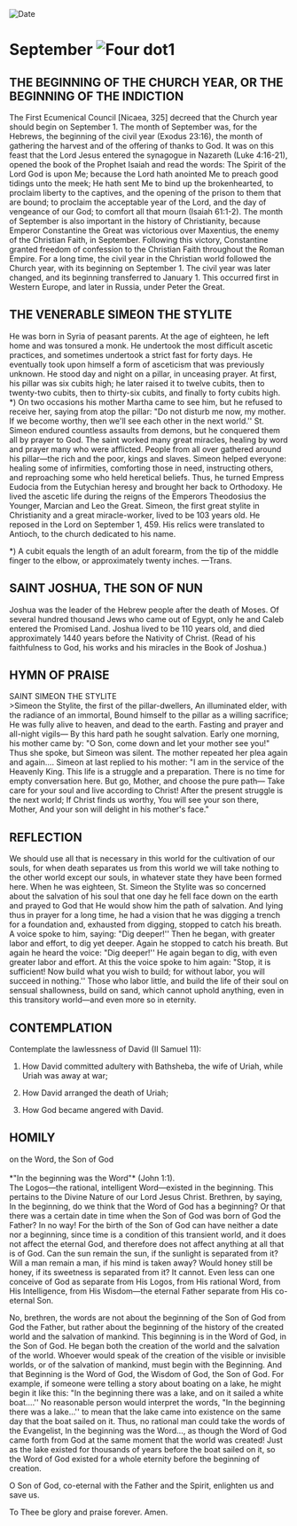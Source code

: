 
<RunningHead />
<Image src="/title-imprint.png" height={68} width={50} alt="Date" className="title-imprint"/>

# <div id="date">September <Image className="four-dot" src="/four-dot.png" height={15} width={15} alt="Four dot" />1</div>

## THE BEGINNING OF THE CHURCH YEAR, OR THE BEGINNING OF THE INDICTION

The First Ecumenical Council [Nicaea, 325] decreed that the Church year should begin on September 1. The month of September was, for the Hebrews, the beginning of the civil year (Exodus 23:16), the month of gathering the harvest and of the offering of thanks to God. It was on this feast that the Lord Jesus entered the synagogue in Nazareth (Luke 4:16-21), opened the book of the Prophet Isaiah and read the words: The Spirit of the Lord God is upon Me; because the Lord hath anointed Me to preach good tidings unto the meek; He hath sent Me to bind up the brokenhearted, to proclaim liberty to the captives, and the opening of the prison to them that are bound; to proclaim the acceptable year of the Lord, and the day of vengeance of our God; to comfort all that mourn (Isaiah 61:1-2). The month of September is also important in the history of Christianity, because Emperor Constantine the Great was victorious over Maxentius, the enemy of the Christian Faith, in September. Following this victory, Constantine granted freedom of confession to the Christian Faith throughout the Roman Empire. For a long time, the civil year in the Christian world followed the Church year, with its beginning on September 1. The civil year was later changed, and its beginning transferred to January 1. This occurred first in Western Europe, and later in Russia, under Peter the Great.

## THE VENERABLE SIMEON THE STYLITE

He was born in Syria of peasant parents. At the age of eighteen, he left home and was tonsured a monk. He undertook the most difficult ascetic practices, and sometimes undertook a strict fast for forty days. He eventually took upon himself a form of asceticism that was previously unknown. He stood day and night on a pillar, in unceasing prayer. At first, his pillar was six cubits high; he later raised it to twelve cubits, then to twenty-two cubits, then to thirty-six cubits, and finally to forty cubits high. *)  On two occasions his mother Martha came to see him, but he refused to receive her, saying from atop the pillar: "Do not disturb me now, my mother. If we become worthy, then we'll see each other in the next world.'' St. Simeon endured countless assaults from demons, but he conquered them all by prayer to God. The saint worked many great miracles, healing by word and prayer many who were afflicted. People from all over gathered around his pillar—the rich and the poor, kings and slaves. Simeon helped everyone: healing some of infirmities, comforting those in need, instructing others, and reproaching some who held heretical beliefs. Thus, he turned Empress Eudocia from the Eutychian heresy and brought her back to Orthodoxy. He lived the ascetic life during the reigns of the Emperors Theodosius the Younger, Marcian and Leo the Great. Simeon, the first great stylite in Christianity and a great miracle-worker, lived to be 103 years old. He reposed in the Lord on September 1, 459. His relics were translated to Antioch, to the church dedicated to his name.

*) A cubit equals the length of an adult forearm, from the tip of the middle finger to the elbow, or approximately twenty inches. —Trans.

## SAINT JOSHUA, THE SON OF NUN

Joshua was the leader of the Hebrew people after the death of Moses. Of several hundred thousand Jews who came out of Egypt, only he and Caleb entered the Promised Land. Joshua lived to be 110 years old, and died approximately 1440 years before the Nativity of Christ. (Read of his faithfulness to God, his works and his miracles in the Book of Joshua.)


## HYMN OF PRAISE
<div style={{textAlign:'center', color:'crimson', fontWeight:'bold'}}>
SAINT SIMEON THE STYLITE
</div>
>Simeon the Stylite, the first of the pillar-dwellers,   
An illuminated elder, with the radiance of an immortal,  
Bound himself to the pillar as a willing sacrifice;   
He was fully alive to heaven, and dead to the earth.  
Fasting and prayer and all-night vigils—  
By this hard path he sought salvation.  
Early one morning, his mother came by:  
"O Son, come down and let your mother see you!"  
Thus she spoke, but Simeon was silent.  
The mother repeated her plea again and again….  
Simeon at last replied to his mother:  
"I am in the service of the Heavenly King.  
This life is a struggle and a preparation.  
There is no time for empty conversation here.  
But go, Mother, and choose the pure path—  
Take care for your soul and live according to Christ!  
After the present struggle is the next world;  
If Christ finds us worthy,  
You will see your son there, Mother,  
And your son will delight in his mother's face."  
 

## REFLECTION

We should use all that is necessary in this world for the cultivation of our souls, for when death separates us from this world we will take nothing to the other world except our souls, in whatever state they have been formed here. When he was eighteen, St. Simeon the Stylite was so concerned about the salvation of his soul that one day he fell face down on the earth and prayed to God that He would show him the path of salvation. And lying thus in prayer for a long time, he had a vision that he was digging a trench for a foundation and, exhausted from digging, stopped to catch his breath. A voice spoke to him, saying: "Dig deeper!'' Then he began, with greater labor and effort, to dig yet deeper. Again he stopped to catch his breath. But again he heard the voice: "Dig deeper!'' He again began to dig, with even greater labor and effort. At this the voice spoke to him again: "Stop, it is sufficient! Now build what you wish to build; for without labor, you will succeed in nothing.'' Those who labor little, and build the life of their soul on sensual shallowness, build on sand, which cannot uphold anything, even in this transitory world—and even more so in eternity.


## CONTEMPLATION

Contemplate the lawlessness of David (II Samuel 11):

1. How David committed adultery with Bathsheba, the wife of Uriah, while Uriah was away at war;

2. How David arranged the death of Uriah;

3. How God became angered with David.

## HOMILY
<div style={{textAlign:'center', color:'crimson', fontWeight:'bold'}}>
on the Word, the Son of God
</div>
<br />
<div style={{textAlign:'right'}}>
*"In the beginning was the Word"* (John 1:1).
</div>
The Logos—the rational, intelligent Word—existed in the beginning. This pertains to the Divine Nature of our Lord Jesus Christ. Brethren, by saying, In the beginning, do we think that the Word of God has a beginning? Or that there was a certain date in time when the Son of God was born of God the Father? In no way! For the birth of the Son of God can have neither a date nor a beginning, since time is a condition of this transient world, and it does not affect the eternal God, and therefore does not affect anything at all that is of God. Can the sun remain the sun, if the sunlight is separated from it? Will a man remain a man, if his mind is taken away? Would honey still be honey, if its sweetness is separated from it? It cannot. Even less can one conceive of God as separate from His Logos, from His rational Word, from His Intelligence, from His Wisdom—the eternal Father separate from His co-eternal Son.

No, brethren, the words are not about the beginning of the Son of God from God the Father, but rather about the beginning of the history of the created world and the salvation of mankind. This beginning is in the Word of God, in the Son of God. He began both the creation of the world and the salvation of the world. Whoever would speak of the creation of the visible or invisible worlds, or of the salvation of mankind, must begin with the Beginning. And that Beginning is the Word of God, the Wisdom of God, the Son of God. For example, if someone were telling a story about boating on a lake, he might begin it like this: "In the beginning there was a lake, and on it sailed a white boat….'' No reasonable person would interpret the words, "In the beginning there was a lake…'' to mean that the lake came into existence on the same day that the boat sailed on it. Thus, no rational man could take the words of the Evangelist, In the beginning was the Word…, as though the Word of God came forth from God at the same moment that the world was created! Just as the lake existed for thousands of years before the boat sailed on it, so the Word of God existed for a whole eternity before the beginning of creation.

O Son of God, co-eternal with the Father and the Spirit, enlighten us and save us.

To Thee be glory and praise forever. Amen.